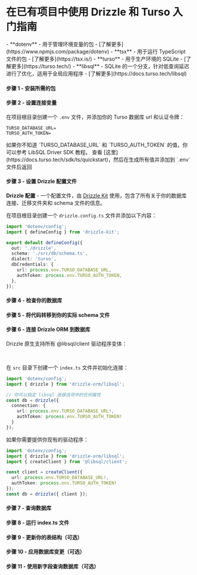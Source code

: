 
<Breadcrumbs/>

# 在已有项目中使用 Drizzle 和 Turso 入门指南

<Prerequisites>  
  - **dotenv** - 用于管理环境变量的包 - [了解更多](https://www.npmjs.com/package/dotenv)
  - **tsx** - 用于运行 TypeScript 文件的包 - [了解更多](https://tsx.is/)
  - **turso** - 用于生产环境的 SQLite - [了解更多](https://turso.tech/)
  - **libsql** - SQLite 的一个分支，针对低查询延迟进行了优化，适用于全局应用程序 - [了解更多](https://docs.turso.tech/libsql)
</Prerequisites>

<FileStructure />

#### 步骤 1 - 安装所需的包

<InstallPackages lib='@libsql/client'/>

#### 步骤 2 - 设置连接变量

在项目根目录创建一个 `.env` 文件，并添加你的 Turso 数据库 url 和认证令牌：

```plaintext copy
TURSO_DATABASE_URL=
TURSO_AUTH_TOKEN=
```

<Callout type='info' title='重要提示'>
如果你不知道 `TURSO_DATABASE_URL` 和 `TURSO_AUTH_TOKEN` 的值，你可以参考 LibSQL Driver SDK 教程。
查看 [这里](https://docs.turso.tech/sdk/ts/quickstart)，然后在生成所有值并添加到 `.env` 文件后返回
</Callout>

#### 步骤 3 - 设置 Drizzle 配置文件

**Drizzle 配置** - 一个配置文件，由 [Drizzle Kit](/docs/kit-overview) 使用，包含了所有关于你的数据库连接、迁移文件夹和 schema 文件的信息。

在项目根目录创建一个 `drizzle.config.ts` 文件并添加以下内容：

```typescript copy filename="drizzle.config.ts"
import 'dotenv/config';
import { defineConfig } from 'drizzle-kit';

export default defineConfig({
  out: './drizzle',
  schema: './src/db/schema.ts',
  dialect: 'turso',
  dbCredentials: {
    url: process.env.TURSO_DATABASE_URL,
    authToken: process.env.TURSO_AUTH_TOKEN,
  },
});
```

#### 步骤 4 - 检查你的数据库

<IntrospectSqlite/>

#### 步骤 5 - 将代码转移到你的实际 schema 文件

<TransferCode/>

#### 步骤 6 - 连接 Drizzle ORM 到数据库
Drizzle 原生支持所有 @libsql/client 驱动程序变体：

<LibsqlTable />
<br/>
<LibsqlTabs />

在 `src` 目录下创建一个 `index.ts` 文件并初始化连接：

```typescript copy
import 'dotenv/config';
import { drizzle } from 'drizzle-orm/libsql';

// 你可以指定 libsql 连接选项中的任何属性
const db = drizzle({ 
  connection: { 
    url: process.env.TURSO_DATABASE_URL!, 
    authToken: process.env.TURSO_AUTH_TOKEN!
  }
});
```

如果你需要提供你现有的驱动程序：
```typescript copy
import 'dotenv/config';
import { drizzle } from 'drizzle-orm/libsql';
import { createClient } from '@libsql/client';

const client = createClient({ 
  url: process.env.TURSO_DATABASE_URL!, 
  authToken: process.env.TURSO_AUTH_TOKEN!
});
const db = drizzle({ client });
```

#### 步骤 7 - 查询数据库

<QueryTurso/>

#### 步骤 8 - 运行 index.ts 文件

<RunFile/>

#### 步骤 9 - 更新你的表结构（可选）

<UpdateSchema/>

#### 步骤 10 - 应用数据库变更（可选）

<ApplyChanges/>

#### 步骤 11 - 使用新字段查询数据库（可选）

<QueryTursoUpdated />

